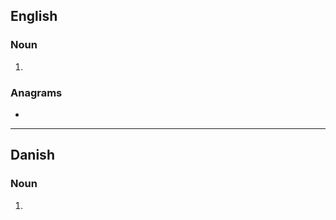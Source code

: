 ==English==

===Noun===
{{head|en|noun plural form}}

# {{plural of|syle|lang=en}}

===Anagrams===
* {{anagrams|en|Slyes|lyses|sleys}}

----

==Danish==

===Noun===
{{head|da|noun form|g=c}}

# {{genitive plural indefinite of|syl|lang=da}}
